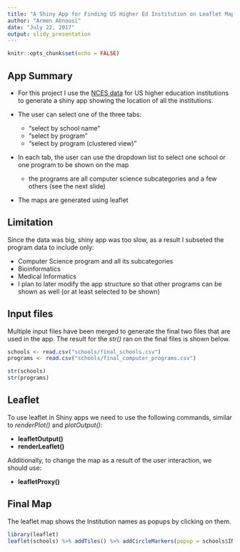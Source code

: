 ```yaml
---
title: "A Shiny App for Finding US Higher Ed Institution on Leaflet Maps"
author: "Armen Abnousi"
date: "July 22, 2017"
output: slidy_presentation
---
```


```r
knitr::opts_chunk$set(echo = FALSE)
```

## App Summary

- For this project I use the [NCES data](https://nces.ed.gov/ipeds/datacenter/InstitutionList.aspx) for US higher education institutions to generate a shiny app showing the location of all the institutions.
- The user can select one of the three tabs: 

    * "select by school name"
    * "select by program"
    * "select by program (clustered view)"
- In each tab, the user can use the dropdown list to select one school or one program to be shown on the map 
    + the programs are all computer science subcategories and a few others (see the next slide)
- The maps are generated using leaflet

## Limitation

Since the data was big, shiny app was too slow, as a result I subseted the program data to include only:

- Computer Science program and all its subcategories
- Bioinformatics
- Medical Informatics
- I plan to later modify the app structure so that other programs can be shown as well (or at least selected to be shown)

## Input files

Multiple input files have been merged to generate the final two files that are used in the app.
The result for the *str()* ran on the final files is shown below.
```r
schools <- read.csv("schools/final_schools.csv")
programs <- read.csv("schools/final_computer_programs.csv")
```
```r
str(schools)
str(programs)
```

## Leaflet

To use leaflet in Shiny apps we need to use the following commands, similar to *renderPlot()* and *plotOutput()*:

- **leafletOutput()**
- **renderLeaflet()**

Additionally, to change the map as a result of the user interaction, we should use:

- **leafletProxy()**

## Final Map
The leaflet map shows the Institution names as popups by clicking on them.
```r
library(leaflet)
leaflet(schools) %>% addTiles() %>% addCircleMarkers(popup = schools$INSTNM, clusterOptions = markerClusterOptions())
```

